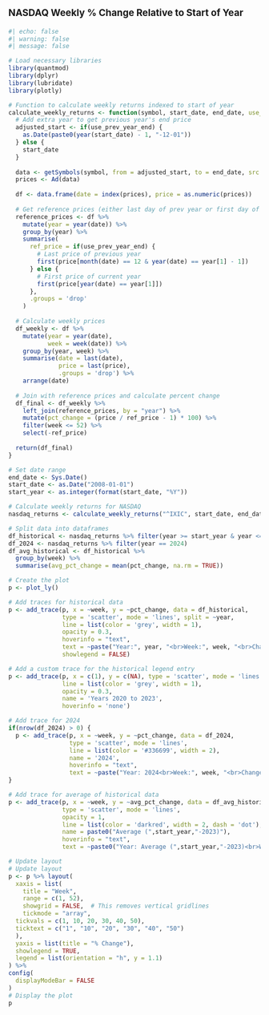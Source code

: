 ::: {style="font-size: 14pt;font-weight: bold;margin-bottom: 10px; margin-top: 20px"}
NASDAQ Weekly % Change Relative to Start of Year
:::

```r
#| echo: false
#| warning: false
#| message: false

# Load necessary libraries
library(quantmod)
library(dplyr)
library(lubridate)
library(plotly)

# Function to calculate weekly returns indexed to start of year
calculate_weekly_returns <- function(symbol, start_date, end_date, use_prev_year_end = TRUE) {
  # Add extra year to get previous year's end price
  adjusted_start <- if(use_prev_year_end) {
    as.Date(paste0(year(start_date) - 1, "-12-01"))
  } else {
    start_date
  }
  
  data <- getSymbols(symbol, from = adjusted_start, to = end_date, src = "yahoo", auto.assign = FALSE)
  prices <- Ad(data)
  
  df <- data.frame(date = index(prices), price = as.numeric(prices))
  
  # Get reference prices (either last day of prev year or first day of current year)
  reference_prices <- df %>%
    mutate(year = year(date)) %>%
    group_by(year) %>%
    summarise(
      ref_price = if(use_prev_year_end) {
        # Last price of previous year
        first(price[month(date) == 12 & year(date) == year[1] - 1]) 
      } else {
        # First price of current year
        first(price[year(date) == year[1]])
      },
      .groups = 'drop'
    )
  
  # Calculate weekly prices
  df_weekly <- df %>%
    mutate(year = year(date),
           week = week(date)) %>%
    group_by(year, week) %>%
    summarise(date = last(date), 
              price = last(price), 
              .groups = 'drop') %>%
    arrange(date)
  
  # Join with reference prices and calculate percent change
  df_final <- df_weekly %>%
    left_join(reference_prices, by = "year") %>%
    mutate(pct_change = (price / ref_price - 1) * 100) %>%
    filter(week <= 52) %>%
    select(-ref_price)
  
  return(df_final)
}

# Set date range
end_date <- Sys.Date()
start_date <- as.Date("2008-01-01")
start_year <- as.integer(format(start_date, "%Y"))

# Calculate weekly returns for NASDAQ
nasdaq_returns <- calculate_weekly_returns("^IXIC", start_date, end_date)

# Split data into dataframes
df_historical <- nasdaq_returns %>% filter(year >= start_year & year <= 2023)
df_2024 <- nasdaq_returns %>% filter(year == 2024)
df_avg_historical <- df_historical %>%
  group_by(week) %>%
  summarise(avg_pct_change = mean(pct_change, na.rm = TRUE))

# Create the plot
p <- plot_ly()

# Add traces for historical data
p <- add_trace(p, x = ~week, y = ~pct_change, data = df_historical,
               type = 'scatter', mode = 'lines', split = ~year,
               line = list(color = 'grey', width = 1),
               opacity = 0.3,
               hoverinfo = "text",
               text = ~paste("Year:", year, "<br>Week:", week, "<br>Change:", round(pct_change, 2), "%"),
               showlegend = FALSE)

# Add a custom trace for the historical legend entry
p <- add_trace(p, x = c(1), y = c(NA), type = 'scatter', mode = 'lines',
               line = list(color = 'grey', width = 1),
               opacity = 0.3,
               name = 'Years 2020 to 2023',
               hoverinfo = 'none')

# Add trace for 2024
if(nrow(df_2024) > 0) {
  p <- add_trace(p, x = ~week, y = ~pct_change, data = df_2024,
                 type = 'scatter', mode = 'lines',
                 line = list(color = '#336699', width = 2),
                 name = '2024',
                 hoverinfo = "text",
                 text = ~paste("Year: 2024<br>Week:", week, "<br>Change:", round(pct_change, 2), "%"))
}

# Add trace for average of historical data
p <- add_trace(p, x = ~week, y = ~avg_pct_change, data = df_avg_historical,
               type = 'scatter', mode = 'lines',
               opacity = 1,
               line = list(color = 'darkred', width = 2, dash = 'dot'),
               name = paste0("Average (",start_year,"-2023)"),
               hoverinfo = "text",
               text = ~paste0("Year: Average (",start_year,"-2023)<br>Week:", week, "<br>Change:", round(avg_pct_change, 2), "%"))

# Update layout
# Update layout
p <- p %>% layout(
  xaxis = list(
    title = "Week", 
    range = c(1, 52),
    showgrid = FALSE,  # This removes vertical gridlines
    tickmode = "array",
  tickvals = c(1, 10, 20, 30, 40, 50),
  ticktext = c("1", "10", "20", "30", "40", "50")
  ),
  yaxis = list(title = "% Change"),
  showlegend = TRUE,
  legend = list(orientation = "h", y = 1.1)
) %>%
config(
  displayModeBar = FALSE
)
# Display the plot
p
```
